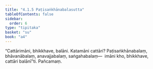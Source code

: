 ```yaml
---
title: "4.1.5 Paṭisaṅkhānabalasutta"
tableOfContents: false
sidebar:
  order: 6
type: "tipitaka"
basket: "su"
book: "a4"
---
```



<DynamicBreadcrumb />

<Division number="155" book="a4">

<Paragraph number="915" book="a4">
“Cattārimāni, bhikkhave, balāni. Katamāni cattāri? Paṭisaṅkhānabalaṃ, bhāvanābalaṃ, anavajjabalaṃ, saṅgahabalaṃ—  imāni kho, bhikkhave, cattāri balānī”ti.

</Paragraph>
</Division>

<Paragraph number="916" type="center" book="a4">
Pañcamaṃ.
</Paragraph>